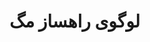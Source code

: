 
<Meta title="RahsazMag/Logo/Docs" />

<div className="sb-container">
  <div className="sb-section-title">
   <h1>لوگوی راهساز مگ</h1>
  </div>
</div>

<style>
  {`
    .sb-container {
      margin-bottom: 48px;
    }
    .sb-section-title {
      margin-bottom: 32px;
    }
  `}
</style>

